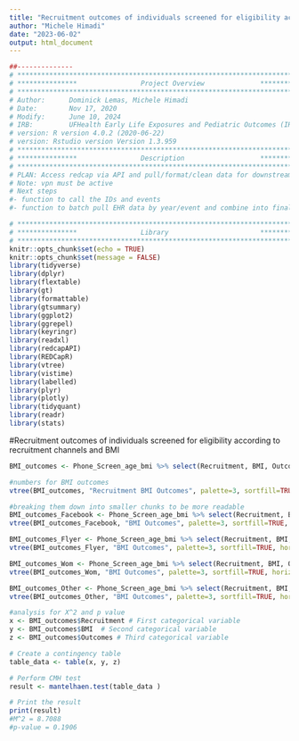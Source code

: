 ```yaml
---
title: "Recruitment outcomes of individuals screened for eligibility according to recruitment channels and BMI"
author: "Michele Himadi"
date: "2023-06-02"
output: html_document
---
```


```r
##-------------- 
# **************************************************************************** #
# ***************                Project Overview              *************** #
# **************************************************************************** #
# Author:      Dominick Lemas, Michele Himadi
# Date:        Nov 17, 2020 
# Modify:      June 10, 2024
# IRB:         UFHealth Early Life Exposures and Pediatric Outcomes (IRB201601899) 
# version: R version 4.0.2 (2020-06-22)
# version: Rstudio version Version 1.3.959 
# **************************************************************************** #
# ***************                Description                   *************** #
# **************************************************************************** #
# PLAN: Access redcap via API and pull/format/clean data for downstream analysis.
# Note: vpn must be active
# Next steps
#- function to call the IDs and events
#- function to batch pull EHR data by year/event and combine into final dataset. 
```

```r
# **************************************************************************** #
# ***************                Library                       *************** #
# **************************************************************************** #
knitr::opts_chunk$set(echo = TRUE)
knitr::opts_chunk$set(message = FALSE)
library(tidyverse)
library(dplyr)
library(flextable)
library(gt)
library(formattable)
library(gtsummary)
library(ggplot2)
library(ggrepel)
library(keyringr)
library(readxl)
library(redcapAPI)
library(REDCapR)
library(vtree)
library(vistime)
library(labelled)
library(plyr)
library(plotly)
library(tidyquant)
library(readr)
library(stats)
```

#Recruitment outcomes of individuals screened for eligibility according to recruitment channels and BMI
```r
BMI_outcomes <- Phone_Screen_age_bmi %>% select(Recruitment, BMI, Outcomes) %>% na.omit() %>% filter(!str_detect(Recruitment, "Incomplete"))

#numbers for BMI outcomes
vtree(BMI_outcomes, "Recruitment BMI Outcomes", palette=3, sortfill=TRUE, horiz=TRUE)

#breaking them down into smaller chunks to be more readable
BMI_outcomes_Facebook <- Phone_Screen_age_bmi %>% select(Recruitment, BMI, Outcomes) %>% na.omit() %>% filter(str_detect(Recruitment, "Facebook"))
vtree(BMI_outcomes_Facebook, "BMI Outcomes", palette=3, sortfill=TRUE, horiz=TRUE)

BMI_outcomes_Flyer <- Phone_Screen_age_bmi %>% select(Recruitment, BMI, Outcomes) %>% na.omit() %>% filter(str_detect(Recruitment, "Flyer"))
vtree(BMI_outcomes_Flyer, "BMI Outcomes", palette=3, sortfill=TRUE, horiz=TRUE)

BMI_outcomes_Wom <- Phone_Screen_age_bmi %>% select(Recruitment, BMI, Outcomes) %>% na.omit() %>% filter(str_detect(Recruitment, "Word-of-mouth"))
vtree(BMI_outcomes_Wom, "BMI Outcomes", palette=3, sortfill=TRUE, horiz=TRUE)

BMI_outcomes_Other <- Phone_Screen_age_bmi %>% select(Recruitment, BMI, Outcomes) %>% na.omit() %>% filter(str_detect(Recruitment, "Other"))
vtree(BMI_outcomes_Other, "BMI Outcomes", palette=3, sortfill=TRUE, horiz=TRUE)

#analysis for X^2 and p value
x <- BMI_outcomes$Recruitment # First categorical variable
y <- BMI_outcomes$BMI  # Second categorical variable
z <- BMI_outcomes$Outcomes # Third categorical variable

# Create a contingency table
table_data <- table(x, y, z)

# Perform CMH test
result <- mantelhaen.test(table_data )

# Print the result
print(result)
#M^2 = 8.7088
#p-value = 0.1906

```

